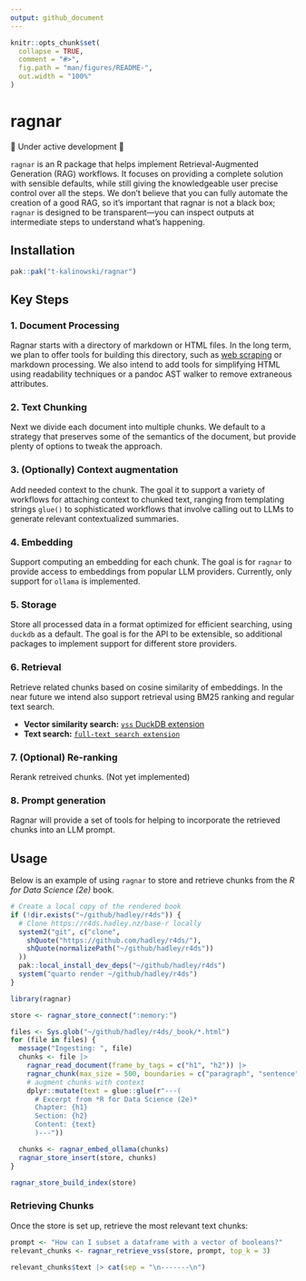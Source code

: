 ```yaml
---
output: github_document
---
```


<!-- README.md is generated from README.Rmd. Please edit that file -->

```r
knitr::opts_chunk$set(
  collapse = TRUE,
  comment = "#>",
  fig.path = "man/figures/README-",
  out.width = "100%"
)
```

# ragnar

🚧 Under active development 🚧

<!-- badges: start -->
<!-- badges: end -->

`ragnar` is an R package that helps implement Retrieval-Augmented Generation (RAG) workflows. It focuses on providing a complete solution with sensible defaults, while still giving the knowledgeable user precise control over all the steps. We don't believe that you can fully automate the creation of a good RAG, so it's important that ragnar is not a black box; `ragnar` is designed to be transparent—you can inspect outputs at intermediate steps to understand what’s happening.


## Installation
```r
pak::pak("t-kalinowski/ragnar")
```

## Key Steps

### 1. Document Processing

Ragnar starts with a directory of markdown or HTML files. In the long term, we plan to offer tools for building this directory, such as [web scraping](https://github.com/r-lib/httr2/pull/584) or markdown processing. We also intend to add tools for simplifying HTML using readability techniques or a pandoc AST walker to remove extraneous attributes.

### 2. Text Chunking

Next we divide each document into multiple chunks. We default to a strategy that preserves some of the semantics of the document, but provide plenty of options to tweak the approach.

### 3. (Optionally) Context augmentation

Add needed context to the chunk. The goal it to support a variety of workflows for attaching context to chunked text, ranging from
templating strings `glue()` to sophisticated workflows that involve calling out to LLMs to generate relevant contextualized summaries.

### 4. Embedding

Support computing an embedding for each chunk. The goal is for `ragnar` to provide access to embeddings from popular LLM providers. Currently, only support for `ollama` is implemented.

### 5. Storage

Store all processed data in a format optimized for efficient searching, using `duckdb` as a default.
The goal is for the API to be extensible, so additional packages to implement support for different store providers.

### 6. Retrieval

Retrieve related chunks based on cosine similarity of embeddings. In the near future we intend also support retrieval using BM25 ranking and regular text search. 

- **Vector similarity search:** [`vss` DuckDB extension](https://duckdb.org/docs/extensions/vss.html)
- **Text search:** [`full-text search extension`](https://duckdb.org/docs/extensions/full_text_search.html)

### 7. (Optional) Re-ranking

Rerank retreived chunks. (Not yet implemented)

### 8. Prompt generation

Ragnar will provide a set of tools for helping to incorporate the retrieved chunks into an LLM prompt.


## Usage

Below is an example of using `ragnar` to store and retrieve chunks from the *R for Data Science (2e)* book.

```r
# Create a local copy of the rendered book
if (!dir.exists("~/github/hadley/r4ds")) {
  # Clone https://r4ds.hadley.nz/base-r locally
  system2("git", c("clone",
    shQuote("https://github.com/hadley/r4ds/"),
    shQuote(normalizePath("~/github/hadley/r4ds"))
  ))
  pak::local_install_dev_deps("~/github/hadley/r4ds")
  system("quarto render ~/github/hadley/r4ds")
}
```

```r
library(ragnar)

store <- ragnar_store_connect(":memory:")

files <- Sys.glob("~/github/hadley/r4ds/_book/*.html")
for (file in files) {
  message("Ingesting: ", file)
  chunks <- file |>
    ragnar_read_document(frame_by_tags = c("h1", "h2")) |>
    ragnar_chunk(max_size = 500, boundaries = c("paragraph", "sentence")) |>
    # augment chunks with context
    dplyr::mutate(text = glue::glue(r"---(
      # Excerpt from *R for Data Science (2e)*
      Chapter: {h1}
      Section: {h2}
      Content: {text}
      )---"))

  chunks <- ragnar_embed_ollama(chunks)
  ragnar_store_insert(store, chunks)
}

ragnar_store_build_index(store)
```

### Retrieving Chunks

Once the store is set up, retrieve the most relevant text chunks:

```r
prompt <- "How can I subset a dataframe with a vector of booleans?"
relevant_chunks <- ragnar_retrieve_vss(store, prompt, top_k = 3)

relevant_chunks$text |> cat(sep = "\n-------\n")
```
